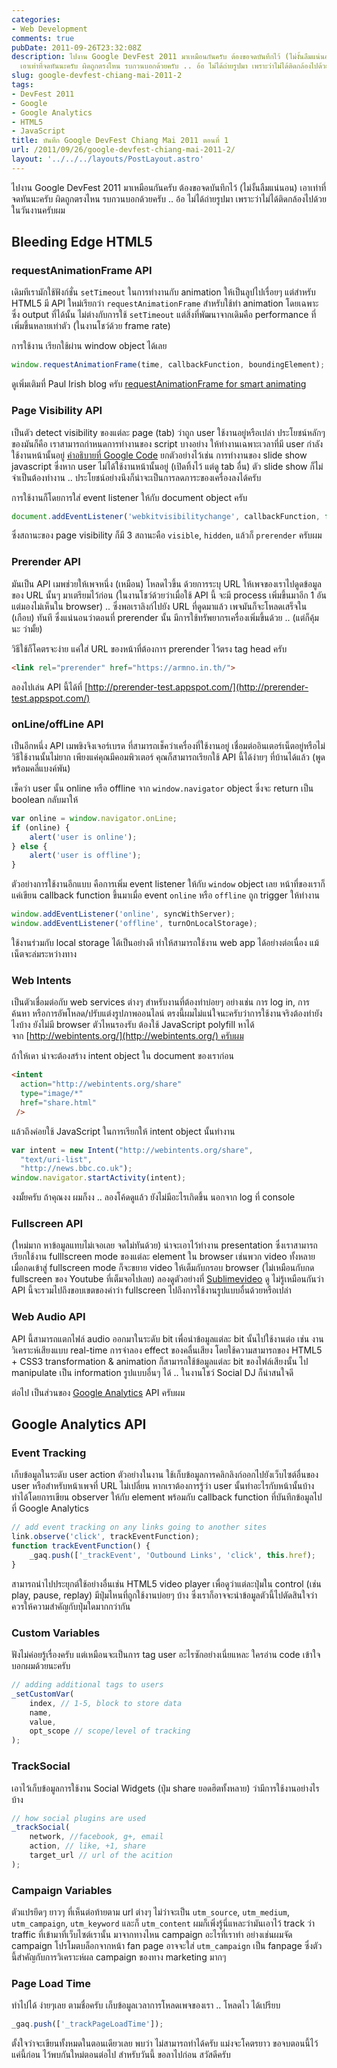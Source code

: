 ```yaml
---
categories:
- Web Development
comments: true
pubDate: 2011-09-26T23:32:08Z
description: ไปงาน Google DevFest 2011 มาเหมือนกันครับ ต้องขอจดบันทึกไว้ (ไม่งั้นลืมแน่นอน)
  เอาเท่าที่จดทันนะครับ ผิดถูกตรงไหน รบกวนบอกด้วยครับ .. อ้อ ไม่ได้ถ่ายรูปมา เพราะว่าไม่ได้ติดกล้องไปด้วยในวันงานครับผม
slug: google-devfest-chiang-mai-2011-2
tags:
- DevFest 2011
- Google
- Google Analytics
- HTML5
- JavaScript
title: บันทึก Google DevFest Chiang Mai 2011 ตอนที่ 1
url: /2011/09/26/google-devfest-chiang-mai-2011-2/
layout: '../../../layouts/PostLayout.astro'
---
```


ไปงาน Google DevFest 2011 มาเหมือนกันครับ ต้องขอจดบันทึกไว้ (ไม่งั้นลืมแน่นอน) เอาเท่าที่จดทันนะครับ ผิดถูกตรงไหน รบกวนบอกด้วยครับ .. อ้อ ไม่ได้ถ่ายรูปมา เพราะว่าไม่ได้ติดกล้องไปด้วยในวันงานครับผม

## Bleeding Edge HTML5

### requestAnimationFrame API

เดิมทีเรามักใช้ฟังก์ชั่น `setTimeout` ในการทำงานกับ animation ให้เป็นลูปไปเรื่อยๆ แต่สำหรับ HTML5 มี API ใหม่เรียกว่า `requestAnimationFrame` สำหรับใช้ทำ animation โดยเฉพาะ ซึ่ง output ที่ได้นั้น ไม่ต่างกับการใช้ `setTimeout` แต่สิ่งที่พัฒนาจากเดิมคือ performance ที่เพิ่มขึ้นหลายเท่าตัว (ในงานโชว์ด้วย frame rate)

การใช้งาน เรียกใช้ผ่าน window object ได้เลย

```js
window.requestAnimationFrame(time, callbackFunction, boundingElement);
```


ดูเพิ่มเติมที่ Paul Irish blog ครับ [requestAnimationFrame for smart animating
](http://paulirish.com/2011/requestanimationframe-for-smart-animating/)

### Page Visibility API

เป็นตัว detect visibility ของแต่ละ page (tab) ว่าถูก user ใช้งานอยู่หรือเปล่า ประโยชน์หลักๆ ของมันก็คือ เราสามารถกำหนดการทำงานของ script บางอย่าง ให้ทำงานเฉพาะเวลาที่มี user กำลังใช้งานหน้านั้นอยู่ [คำอธิบายที่ Google Code](http://code.google.com/chrome/whitepapers/pagevisibility.html) ยกตัวอย่างไว้เช่น การทำงานของ slide show javascript ซึ่งหาก user ไม่ได้ใช้งานหน้านั้นอยู่ (เปิดทิ้งไว้ แต่ดู tab อื่น) ตัว slide show ก็ไม่จำเป็นต้องทำงาน .. ประโยชน์อย่างนึงก็น่าจะเป็นการลดภาระของเครื่องลงได้ครับ

การใช้งานก็โดยการใส่ event listener ให้กับ document object ครับ

```js
document.addEventListener('webkitvisibilitychange', callbackFunction, false);
```

ซึ่งสถานะของ page visibility ก็มี 3 สถานะคือ `visible`, `hidden`, แล้วก็ `prerender` ครับผม

### Prerender API

มันเป็น API เมพช่วยให้เพจหนึ่ง (เหมือน) โหลดไวขึ้น ด้วยการระบุ URL ให้เพจของเราไปดูดข้อมูลของ URL นั้นๆ มาเตรียมไว้ก่อน (ในงานโชว์ด้วยว่าเมื่อใช้ API นี้ จะมี process เพิ่มขึ้นมาอีก 1 อัน แต่มองไม่เห็นใน browser) .. ซึ่งพอเราลิงก์ไปยัง URL ที่ดูดมาแล้ว เพจมันก็จะโหลดเสร็จใน (เกือบ) ทันที ซึ่งแน่นอนว่าตอนที่ prerender นั้น มีการใช้ทรัพยากรเครื่องเพิ่มขึ้นด้วย .. (แต่ก็คุ้มนะ ว่ามั้ย)

วิธีใช้ก็โคตรจะง่าย แค่ใส่ URL ของหน้าที่ต้องการ prerender ไว้ตรง tag head ครับ

```html
<link rel="prerender" href="https://armno.in.th/">
```

ลองไปเล่น API นี้ได้ที่ [http://prerender-test.appspot.com/](http://prerender-test.appspot.com/)

### onLine/offLine API

เป็นอีกหนึ่ง API เมพขิงจิงเจอร์เบรด ที่สามารถเช็คว่าเครื่องที่ใช้งานอยู่ เชื่อมต่ออินเตอร์เน็ตอยู่หรือไม่ วิธีใช้งานนั้นไม่ยาก เพียงแค่คุณมีคอมพิวเตอร์ คุณก็สามารถเรียกใช้ API นี้ได้ง่ายๆ ที่บ้านได้แล้ว (พูดพร้อมคลี่แบงค์พัน)

เช็คว่า user นั้น online หรือ offline จาก `window.navigator` object ซึ่งจะ return เป็น boolean กลับมาให้

```js
var online = window.navigator.onLine;
if (online) {
    alert('user is online');
} else {
    alert('user is offline');
}
```

ตัวอย่างการใช้งานอีกแบบ คือการเพิ่ม event listener ให้กับ `window` object เลย หน้าที่ของเราก็แค่เขียน callback function ขึ้นมาเมื่อ event `online` หรือ `offline` ถูก trigger ให้ทำงาน

```js
window.addEventListener('online', syncWithServer);
window.addEventListener('offline', turnOnLocalStorage);
```

ใช้งานร่วมกับ local storage ได้เป็นอย่างดี ทำให้สามารถใช้งาน web app ได้อย่างต่อเนื่อง แม้เน็ตจะล่มระหว่างทาง

### Web Intents

เป็นตัวเชื่อมต่อกับ web services ต่างๆ สำหรับงานที่ต้องทำบ่อยๆ อย่างเช่น การ log in, การค้นหา หรือการอัพโหลด/ปรับแต่งรูปภาพออนไลน์ ตรงนี้ผมไม่แน่ใจนะครับว่าการใช้งานจริงต้องทำยังไงบ้าง ยังไม่มี browser ตัวไหนรองรับ ต้องใช้ JavaScript polyfill หาได้จาก [http://webintents.org/](http://webintents.org/) ครับผม

ถ้าให้เดา น่าจะต้องสร้าง intent object ใน document ของเราก่อน

```html
<intent
  action="http://webintents.org/share"
  type="image/*"
  href="share.html"
 />
```

แล้วถึงค่อยใช้ JavaScript ในการเรียกให้ intent object นั้นทำงาน

```js
var intent = new Intent("http://webintents.org/share",
  "text/uri-list",
  "http://news.bbc.co.uk");
window.navigator.startActivity(intent);
```

งงมั้ยครับ ถ้าคุณงง ผมก็งง .. ลองโค้ดดูแล้ว ยังไม่มีอะไรเกิดขึ้น นอกจาก log ที่ console

### Fullscreen API

(ใหม่มาก หาข้อมูลแทบไม่เจอเลย จดไม่ทันด้วย) น่าจะเอาไว้ทำงาน presentation ซึ่งเราสามารถเรียกใช้งาน fulllscreen mode ของแต่ละ element ใน browser เช่นพวก video ทั้งหลาย เมื่อกดเข้าสู่ fullscreen mode ก็จะขยาย video ให้เต็มกับกรอบ browser (ไม่เหมือนกับกด fullscreen ของ Youtube ที่เต็มจอไปเลย) ลองดูตัวอย่างที่ [Sublimevideo](http://sublimevideo.net/demo) ดู ไม่รู้เหมือนกันว่า API นี้จะรวมไปถึงขอบเขตของคำว่า fullscreen ไปถึงการใช้งานรูปแบบอื่นด้วยหรือเปล่า

### Web Audio API

API นี้สามารถแตกไฟล์ audio ออกมาในระดับ bit เพื่อนำข้อมูลแต่ละ bit นั้นไปใช้งานต่อ เช่น งานวิเคราะห์เสียงแบบ real-time การจำลอง effect ของคลื่นเสียง โดยใช้ความสามารถของ HTML5 + CSS3 transformation & animation ก็สามารถใช้ข้อมูลแต่ละ bit ของไฟล์เสียงนั้น ไป manipulate เป็น information รูปแบบอื่นๆ ได้ .. ในงานโชว์ Social DJ ก็น่าสนใจดี

ต่อไป เป็นส่วนของ [Google Analytics](http://www.google.com/analytics) API ครับผม

## Google Analytics API

### Event Tracking

เก็บข้อมูลในระดับ user action ตัวอย่างในงาน ใช้เก็บข้อมูลการคลิกลิงก์ออกไปยังเว็บไซต์อื่นของ user หรือสำหรับหน้าเพจที่ URL ไม่เปลี่ยน หากเราต้องการรู้ว่า user นั้นทำอะไรกับหน้านั้นบ้าง ทำได้โดยการเขียน observer ให้กับ element พร้อมกับ callback function ที่บันทึกข้อมูลไปที่ Google Analytics

```js
// add event tracking on any links going to another sites
link.observe('click', trackEventFunction);
function trackEventFunction() {
    _gaq.push(['_trackEvent', 'Outbound Links', 'click', this.href);
}
```

สามารถนำไปประยุกต์ใช้อย่างอื่นเช่น HTML5 video player เพื่อดูว่าแต่ละปุ่มใน control (เช่น play, pause, replay) มีปุ่มไหนที่ถูกใช้งานบ่อยๆ บ้าง ซึ่งเราก็อาจจะนำข้อมูลตัวนี้ไปตัดสินใจว่า ควรให้ความสำคัญกับปุ่มใดมากกว่ากัน

### Custom Variables

ฟังไม่ค่อยรู้เรื่องครับ แต่เหมือนจะเป็นการ tag user อะไรซักอย่างเนี่ยแหละ ใครอ่าน code เข้าใจบอกผมด้วยนะครับ

```js
// adding additional tags to users
_setCustomVar(
    index, // 1-5, block to store data
    name,
    value,
    opt_scope // scope/level of tracking
);
```

### TrackSocial

เอาไว้เก็บข้อมูลการใช้งาน Social Widgets (ปุ่ม share ยอดฮิตทั้งหลาย) ว่ามีการใช้งานอย่างไรบ้าง

```js
// how social plugins are used
_trackSocial(
    network, //facebook, g+, email
    action, // like, +1, share
    target_url // url of the acition
);
```

### Campaign Variables

ตัวแปรยึดๆ ยาวๆ ที่เห็นต่อท้ายตาม url ต่างๆ ไม่ว่าจะเป็น `utm_source`, `utm_medium`, `utm_campaign`, `utm_keyword` และก็ `utm_content` ผมก็เพิ่งรู้นี่แหละว่ามันเอาไว้ track ว่า traffic ที่เข้ามาที่เว็บไซต์เรานั้น มาจากทางไหน campaign อะไรที่เราทำ อย่างเช่นผมจัด campaign โปรโมตบล็อกจากหน้า fan page อาจจะใส่ `utm_campaign` เป็น fanpage ซึ่งตัวนี้สำคัญกับการวิเคราะห์ผล campaign ของทาง marketing มากๆ

### Page Load Time

ทำไปได้ ง่ายๆเลย ตามชื่อครับ เก็บข้อมูลเวลาการโหลดเพจของเรา .. โหลดไว ได้เปรียบ

```js
_gaq.push(['_trackPageLoadTime']);
```

ตั้งใจว่าจะเขียนทั้งหมดในตอนเดียวเลย พบว่า ไม่สามารถทำได้ครับ แม่งจะโคตรยาว ขอจบตอนนี้ไว้แค่นี้ก่อน ไว้พบกันใหม่ตอนต่อไป สำหรับวันนี้ ขอลาไปก่อน สวัสดีครับ
